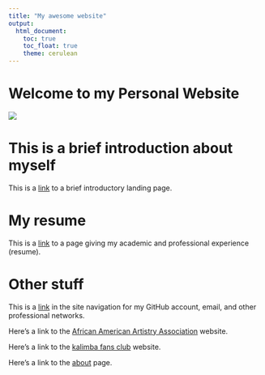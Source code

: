 ```yaml
---
title: "My awesome website"
output: 
  html_document:
    toc: true
    toc_float: true
    theme: cerulean
---
```


# Welcome to my Personal Website

![](images/snow.webp)

# This is a brief introduction about myself
This is a [link]() to a brief introductory landing page.


# My resume
This is a [link]() to a page giving my academic and professional experience (resume).

# Other stuff
This is a [link]() in the site navigation for my GitHub account, email, and other professional networks.

Here's a link to the [African American Artistry Association](https://xuezhang0814.wixsite.com/aaaa) website.

Here's a link to the [kalimba fans club](https://1602521339.wixsite.com/kalimba-fans-club) website.

Here's a link to the [about](about.html) page.